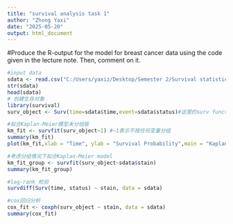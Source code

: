 ```yaml
---
title: "survival analysis task 1"
author: "Zhong Yaxi"
date: "2025-05-20"
output: html_document
---
```

#Produce the R-output for the model for breast cancer data using the code given in the lecture note. Then, comment on it.


```r
#input data
sdata <- read.csv("C:/Users/yaxiz/Desktop/Semester 2/Survival statistic/breastcancer.csv",header = TRUE)
str(sdata)
head(sdata)
# 创建生存对象
library(survival)
surv_object <- Surv(time=sdata$time,event=sdata$status)#这里的surv function 首字母大写

#拟合Kaplan-Meier模型未分组版
km_fit <- survfit(surv_object~1) #~1表示不按任何变量分组
summary(km_fit)
plot(km_fit,xlab = "Time", ylab = "Survival Probability",main = "Kaplan-Meier Survival Curve")

#考虑分组情况下拟合Kaplan-Meier model
km_fit_group <- survfit(surv_object~sdata$stain)
summary(km_fit_group)

#log-rank 检验
survdiff(Surv(time, status) ~ stain, data = sdata)

#cox回归分析
cox_fit <- coxph(surv_object ~ stain, data = sdata)
summary(cox_fit)





```





